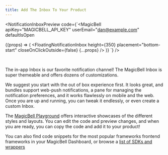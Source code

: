```yaml
---
title: Add The Inbox To Your Product
---
```


<NotificationInboxPreview
  code={`<MagicBell
  apiKey="MAGICBELL_API_KEY"
  userEmail="dan@example.com"
  defaultIsOpen
>
  {(props) => (
    <FloatingNotificationInbox
      height={350}
      placement="bottom-start"
      closeOnClickOutside={false}
      {...props}
    />
  )}
</MagicBell>`}
/>

<br />

The in-app Inbox is our favorite notification channel! The MagicBell Inbox is super themeable and offers dozens of customizations.

We suggest you start with the out of box experience first. It looks great, and bundles support web-push notifications, a pane for managing the notification preferences, and it works flawlessly on mobile and the web.
Once you are up and running, you can tweak it endlessly, or even create a custom Inbox.

The [MagicBell Playground](https://playground.magicbell.com/react) offers interactive showcases of the different styles and layouts.
You can edit the code and preview changes, and when you are ready, you can copy the code and add it to your product!

You can also find code snippets for the most popular frameworks frontend frameworks in your MagicBell Dashboard, or browse a [list of SDKs and wrappers](http://localhost:3000/docs/libraries-api-wrappers)
